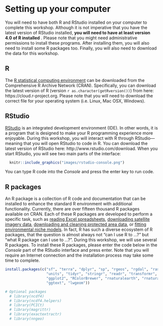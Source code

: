 # Setting up your computer {#setup}

You will need to have both R and RStudio installed on your computer to complete this workshop. Although it is not imperative that you have the latest version of RStudio installed, **you will need to have at least version 4.0 of R installed** . Please note that you might need administrative permissions to install these programs. After installing them, you will also need to install some R packages too. Finally, you will also need to download the data for this workshop.

## R {#r}

The [R statistical computing environment](https://www.r-project.org) can be downloaded from the Comprehensive R Archive Network (CRAN). Specifically, you can download the latest version of R (version `r as.character(getRversion())`) from here: https://cloud.r-project.org. Please note that you will need to download the correct file for your operating system (i.e. Linux, Mac OSX, Windows).

## RStudio {#rstudio}

[RStudio](https://www.rstudio.com) is an integrated development environment (IDE). In other words, it is a program that is designed to make your R programming experience more enjoyable. During this workshop, you will interact with R through RStudio---meaning that you will open RStudio to code in R. You can download the latest version of RStudio here: http://www.rstudio.com/download. When you start RStudio, you will see two main parts of the interface:

```r
  knitr::include_graphics("images/rstudio-console.png")
```

You can type R code into the *Console* and press the enter key to run code.

## R packages {#r-packages}

An R package is a collection of R code and documentation that can be installed to enhance the standard R environment with additional functionality. Currently, there are over fifteen thousand R packages available on CRAN. Each of these R packages are developed to perform a specific task, such as [reading Excel spreadsheets](https://cran.r-project.org/web/packages/readxl/index.html), [downloading satellite imagery data](https://cran.r-project.org/web/packages/MODIStsp/index.html), [downloading and cleaning protected area data](https://cran.r-project.org/web/packages/wdpar/index.html), or [fitting environmental niche models](https://cran.r-project.org/web/packages/ENMeval/index.html). In fact, R has such a diverse ecosystem of R packages, that the question is almost always not "can I use R to ...?" but "what R package can I use to ...?". During this workshop, we will use several R packages. To install these R packages, please enter the code below in the *Console* part of the RStudio interface and press enter. Note that you will require an Internet connection and the installation process may take some time to complete.

```r
install.packages(c("sf", "terra", "dplyr", "sp", "rgeos", "rgdal", "raster",
                   "units", "tidyr", "stringr", "readr", "transformr", "data.table",
                   "ggplot2", "RColorBrewer", "rnaturalearth", "rnaturalearthdata",
                   "ggtext", "lwgeom"))

# Optional packages
  # library(ncdf4)
  # library(ncdf4.helpers)
  # library(PCICt)
  # library(magrittr)
  # library(exactextractr)
  # library(nngeo)
```
